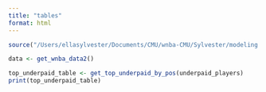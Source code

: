 ```yaml
---
title: "tables"
format: html
---
```



```r
source("/Users/ellasylvester/Documents/CMU/wnba-CMU/Sylvester/modeling.R")

data <- get_wnba_data2()

top_underpaid_table <- get_top_underpaid_by_pos(underpaid_players)
print(top_underpaid_table)

```